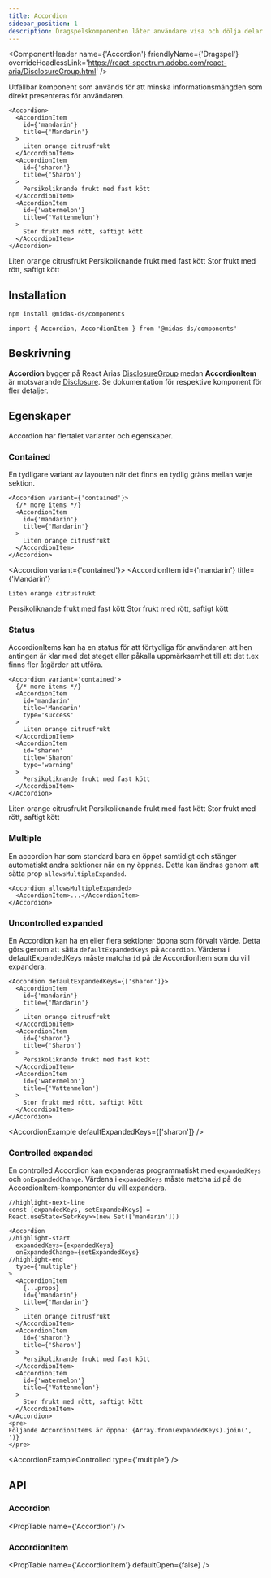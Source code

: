 ```yaml
---
title: Accordion
sidebar_position: 1
description: Dragspelskomponenten låter användare visa och dölja delar av relaterat innehåll på en sida.
---
```



<ComponentHeader
  name={'Accordion'}
  friendlyName={'Dragspel'}
  overrideHeadlessLink='https://react-spectrum.adobe.com/react-aria/DisclosureGroup.html'
/>

Utfällbar komponent som används för att minska informationsmängden som direkt presenteras för användaren.

```tsx
<Accordion>
  <AccordionItem
    id={'mandarin'}
    title={'Mandarin'}
  >
    Liten orange citrusfrukt
  </AccordionItem>
  <AccordionItem
    id={'sharon'}
    title={'Sharon'}
  >
    Persikoliknande frukt med fast kött
  </AccordionItem>
  <AccordionItem
    id={'watermelon'}
    title={'Vattenmelon'}
  >
    Stor frukt med rött, saftigt kött
  </AccordionItem>
</Accordion>
```

<div className={'card'}>
  <Accordion>
    <AccordionItem
      id={'mandarin'}
      title={'Mandarin'}
    >
      Liten orange citrusfrukt
    </AccordionItem>
    <AccordionItem
      id={'sharon'}
      title={'Sharon'}
    >
      Persikoliknande frukt med fast kött
    </AccordionItem>
    <AccordionItem
      id={'watermelon'}
      title={'Vattenmelon'}
    >
      Stor frukt med rött, saftigt kött
    </AccordionItem>
  </Accordion>
</div>

## Installation

```bash npm2yarn
npm install @midas-ds/components
```

```tsx
import { Accordion, AccordionItem } from '@midas-ds/components'
```

## Beskrivning

**Accordion** bygger på React Arias [DisclosureGroup](https://react-spectrum.adobe.com/react-aria/DisclosureGroup.html)
medan **AccordionItem** är motsvarande [Disclosure](https://react-spectrum.adobe.com/react-aria/Disclosure.html). Se
dokumentation för respektive komponent för fler detaljer.

## Egenskaper

Accordion har flertalet varianter och egenskaper.

### Contained

En tydligare variant av layouten när det finns en tydlig gräns mellan varje sektion.

```tsx
<Accordion variant={'contained'}>
  {/* more items */}
  <AccordionItem
    id={'mandarin'}
    title={'Mandarin'}
  >
    Liten orange citrusfrukt
  </AccordionItem>
</Accordion>
```

<Accordion variant={'contained'}>
  <AccordionItem
    id={'mandarin'}
    title={'Mandarin'}
  >
    Liten orange citrusfrukt
  </AccordionItem>
  <AccordionItem
    id={'sharon'}
    title={'Sharon'}
  >
    Persikoliknande frukt med fast kött
  </AccordionItem>
  <AccordionItem
    id={'watermelon'}
    title={'Vattenmelon'}
  >
    Stor frukt med rött, saftigt kött
  </AccordionItem>
</Accordion>

### Status

AccordionItems kan ha en status för att förtydliga för användaren att hen antingen är klar med det steget eller påkalla uppmärksamhet till att det t.ex finns fler åtgärder att utföra.

```tsx {6,13}
<Accordion variant='contained'>
  {/* more items */}
  <AccordionItem
    id='mandarin'
    title='Mandarin'
    type='success'
  >
    Liten orange citrusfrukt
  </AccordionItem>
  <AccordionItem
    id='sharon'
    title='Sharon'
    type='warning'
  >
    Persikoliknande frukt med fast kött
  </AccordionItem>
</Accordion>
```

<Accordion variant='contained'>
  <AccordionItem
    id='mandarin'
    title='Mandarin'
    type='success'
  >
    Liten orange citrusfrukt
  </AccordionItem>
  <AccordionItem
    id='sharon'
    title='Sharon'
    type='warning'
  >
    Persikoliknande frukt med fast kött
  </AccordionItem>
  <AccordionItem
    id='watermelon'
    title='Vattenmelon'
    type='default'
  >
    Stor frukt med rött, saftigt kött
  </AccordionItem>
</Accordion>

### Multiple

En accordion har som standard bara en öppet samtidigt och stänger automatiskt andra sektioner när en ny öppnas.
Detta kan ändras genom att sätta prop `allowsMultipleExpanded`.

```tsx
<Accordion allowsMultipleExpanded>
  <AccordionItem>...</AccordionItem>
</Accordion>
```

<AccordionExample allowsMultipleExpanded />

### Uncontrolled expanded

En Accordion kan ha en eller flera sektioner öppna som förvalt värde. Detta görs genom att sätta `defaultExpandedKeys`
på `Accordion`. Värdena i defaultExpandedKeys måste matcha `id` på de AccordionItem som du vill expandera.

```tsx
<Accordion defaultExpandedKeys={['sharon']}>
  <AccordionItem
    id={'mandarin'}
    title={'Mandarin'}
  >
    Liten orange citrusfrukt
  </AccordionItem>
  <AccordionItem
    id={'sharon'}
    title={'Sharon'}
  >
    Persikoliknande frukt med fast kött
  </AccordionItem>
  <AccordionItem
    id={'watermelon'}
    title={'Vattenmelon'}
  >
    Stor frukt med rött, saftigt kött
  </AccordionItem>
</Accordion>
```

<AccordionExample defaultExpandedKeys={['sharon']} />

### Controlled expanded

En controlled Accordion kan expanderas programmatiskt med `expandedKeys` och `onExpandedChange`.
Värdena i `expandedKeys` måste matcha `id` på de AccordionItem-komponenter du vill expandera.

```tsx
//highlight-next-line
const [expandedKeys, setExpandedKeys] =
React.useState<Set<Key>>(new Set(['mandarin']))

<Accordion
//highlight-start
  expandedKeys={expandedKeys}
  onExpandedChange={setExpandedKeys}
//highlight-end
  type={'multiple'}
>
  <AccordionItem
    {...props}
    id={'mandarin'}
    title={'Mandarin'}
  >
    Liten orange citrusfrukt
  </AccordionItem>
  <AccordionItem
    id={'sharon'}
    title={'Sharon'}
  >
    Persikoliknande frukt med fast kött
  </AccordionItem>
  <AccordionItem
    id={'watermelon'}
    title={'Vattenmelon'}
  >
    Stor frukt med rött, saftigt kött
  </AccordionItem>
</Accordion>
<pre>
Följande AccordionItems är öppna: {Array.from(expandedKeys).join(', ')}
</pre>
```

<AccordionExampleControlled type={'multiple'} />

## API

### Accordion

<PropTable name={'Accordion'} />

### AccordionItem

<PropTable
  name={'AccordionItem'}
  defaultOpen={false}
/>

